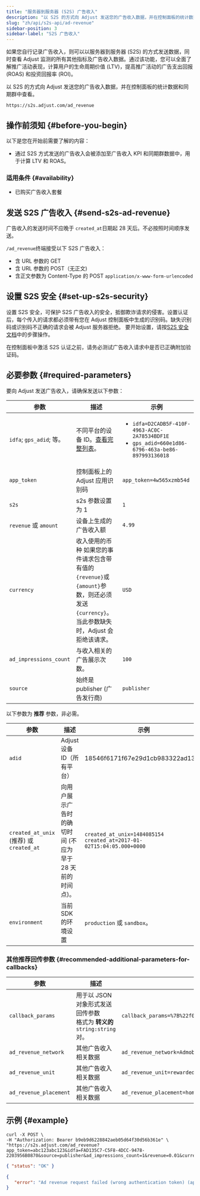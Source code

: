 ```yaml
---
title: "服务器到服务器 (S2S) 广告收入"
description: "以 S2S 的方式向 Adjust 发送您的广告收入数据，并在控制面板的统计数据和同期群中查看。"
slug: "zh/api/s2s-api/ad-revenue"
sidebar-position: 3
sidebar-label: "S2S 广告收入"
---
```


如果您自行记录广告收入，则可以以服务器到服务器 \(S2S\) 的方式发送数据，同时查看 Adjust 监测的所有其他指标及广告收入数据。通过该功能，您可以全面了解推广活动表现，计算用户的生命周期价值 \(LTV\)，提高推广活动的广告支出回报 \(ROAS\) 和投资回报率 \(ROI\)。

以 S2S 的方式向 Adjust 发送您的广告收入数据，并在控制面板的统计数据和同期群中查看。

<CodeBlock title="终端" highlight="/ad_revenue">

```text
https://s2s.adjust.com/ad_revenue
```

</CodeBlock>

## 操作前须知 {#before-you-begin}

以下是您在开始前需要了解的内容：

-  通过 S2S 方式发送的广告收入会被添加至广告收入 KPI 和同期群数据中，用于计算 LTV 和 ROAS。

### 适用条件 {#availability}

-  已购买广告收入套餐

## 发送 S2S 广告收入 {#send-s2s-ad-revenue}

<Callout type="note">

广告收入的发送时间不应晚于 `created_at`日期起 28 天后。不必按照时间顺序发送。

</Callout>

`/ad_revenue`终端接受以下 S2S 广告收入：

-  含 URL 参数的 GET
-  含 URL 参数的 POST（无正文\)
-  含正文参数为 Content\-Type 的 POST `application/x-www-form-urlencoded`

## 设置 S2S 安全 {#set-up-s2s-security}

设置 S2S 安全，可保护 S2S 广告收入的安全，抵御欺诈请求的侵害。设置认证后，每个传入的请求都必须带有您在 Adjust 控制面板中生成的识别码。缺失识别码或识别码不正确的请求会被 Adjust 服务器拒绝。 要开始设置，请按[S2S 安全文档](/zh/api/s2s-api/security)中的步骤操作。

<Callout type="note">

在控制面板中激活 S2S 认证之前，请务必测试广告收入请求中是否已正确附加验证码。

</Callout>

## 必要参数 {#required-parameters}

要向 Adjust 发送广告收入，请确保发送以下参数：

| 参数                     | 描述                                                                                                                                         | 示例                                                                                                                  |
| ------------------------ | -------------------------------------------------------------------------------------------------------------------------------------------- | --------------------------------------------------------------------------------------------------------------------- |
| `idfa`; `gps_adid`; 等。 | 不同平台的设备 ID。[查看完整列表](https://help.adjust.com/zh/article/server-to-server-events#accepted-identifiers)。                         | <ul><li>`idfa=D2CADB5F-410F-4963-AC0C-2A78534BDF1E`</li><li>`gps_adid=660e1d86-6796-463a-be86-897993136018`</li></ul> |
| `app_token`              | 控制面板上的 Adjust 应用识别码                                                                                                               | `app_token=4w565xzmb54d`                                                                                              |
| `s2s`                    | s2s 参数设置为 1                                                                                                                             | `1`                                                                                                                   |
| `revenue` 或 `amount`    | 设备上生成的广告收入额                                                                                                                       | `4.99`                                                                                                                |
| `currency`               | 收入使用的币种 如果您的事件请求包含带有值的`{revenue}`或`{amount}`参数，则还必须发送`{currency}`。<br/>当此参数缺失时，Adjust 会拒绝该请求。 | `USD`                                                                                                                 |
| `ad_impressions_count`   | 与收入相关的广告展示次数。                                                                                                                   | `100`                                                                                                                 |
| `source`                 | 始终是 publisher \(广告发行商\)                                                                                                              | `publisher`                                                                                                           |

以下参数为 **推荐** 参数，非必需。

| 参数                                       | 描述                                                        | 示例                                                                   |
| ------------------------------------------ | ----------------------------------------------------------- | ---------------------------------------------------------------------- |
| `adid`                                     | Adjust 设备 ID（所有平台）                                  | 18546f6171f67e29d1cb983322ad1329                                       |
| `created_at_unix` \(推荐\) 或 `created_at` | 向用户展示广告时的确切时间 \(不应为早于 28 天前的时间点\)。 | `created_at_unix=1484085154` `created_at=2017-01-02T15:04:05.000+0000` |
| `environment`                              | 当前 SDK 的环境设置                                         | `production` 或 `sandbox`。                                            |

### 其他推荐回传参数 {#recommended-additional-parameters-for-callbacks}

| 参数                   | 描述                                                                       | 示例                                                                     |
| ---------------------- | -------------------------------------------------------------------------- | ------------------------------------------------------------------------ |
| `callback_params`      | 用于以 JSON 对象形式发送回传参数<br/>格式为 **转义的** `string:string`对。 | `callback_params=%7B%22f0o%22%3A%22bar%22%2C%20%22bar%22%3A%22baz%22%7D` |
| `ad_revenue_network`   | 其他广告收入相关数据                                                       | `ad_revenue_network=Admob`                                               |
| `ad_revenue_unit`      | 其他广告收入相关数据                                                       | `ad_revenue_unit=rewarded_video`                                         |
| `ad_revenue_placement` | 其他广告收入相关数据                                                       | `ad_revenue_placement=home_screen`                                       |

## 示例 {#example}

```console
curl -X POST \
-H "Authorization: Bearer b9eb9d6228842aeb05d64f30d56b361e" \
"https://s2s.adjust.com/ad_revenue?app_token=abc123abc123&idfa=FAD135C7-C5F8-4DCC-9478-2203956B0870&source=publisher&ad_impressions_count=1&revenue=0.01&currency=USD&s2s=1"
```

<Tabs>
<Tab title="成功" icon="Check">

```json
{ "status": "OK" }
```

</Tab>
<Tab title="错误" icon="Cross">

```json
{
   "error": "Ad revenue request failed (wrong authentication token) (app_token:abc123abc123)"
}
```

</Tab>
</Tabs>
